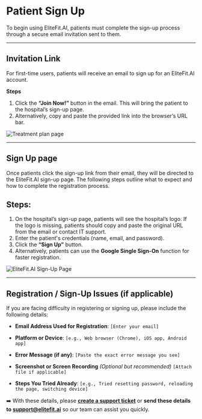 # Patient Sign Up

To begin using EliteFit.AI, patients must complete the sign-up process through a secure email invitation sent to them.

---

## Invitation Link

<div style={{ display: 'flex', alignItems: 'center', gap: '2rem', flexWrap: 'wrap' }}>

<div style={{ flex: 1, minWidth: '250px' }}>

For first-time users, patients will receive an email to sign up for an EliteFit.AI account.

**Steps**

1. Click the **“Join Now!”** button in the email. This will bring the patient to the hospital’s sign-up page.
2. Alternatively, copy and paste the provided link into the browser’s URL bar.

</div>

<div style={{ flex: 1, minWidth: '250px' }}>

![Treatment plan page](/img/InviteLink.webp)

</div>
</div>

---

## Sign Up page

Once patients click the sign-up link from their email, they will be directed to the EliteFit.AI sign-up page. The following steps outline what to expect and how to complete the registration process.

## Steps:

1. On the hospital’s sign-up page, patients will see the hospital’s logo. If the logo is missing, patients should copy and paste the original URL from the email or contact IT support.
2. Enter the patient's credentials (name, email, and password).
3. Click the **“Sign Up”** button.
4. Alternatively, patients can use the **Google Single Sign-On** function for faster registration.

![EliteFit.AI Sign-Up Page](/img/Signup1.webp)

---

## Registration / Sign-Up Issues (if applicable)
If you are facing difficulty in registering or signing up, please include the following details:

- **Email Address Used for Registration**: `[Enter your email]`

- **Platform or Device**: `[e.g., Web browser (Chrome), iOS app, Android app]`

- **Error Message (if any)**: `[Paste the exact error message you see]`

- **Screenshot or Screen Recording** _(Optional but recommended)_
  `[Attach file if applicable]`

- **Steps You Tried Already**:
  `[e.g., Tried resetting password, reloading the page, switching device]`

➡️ With these details, please [**create a support ticket**](/FAQs/FAQs1#q-how-to-raise-a-support-ticket) or **send these details to support@elitefit.ai** so our team can assist you quickly.